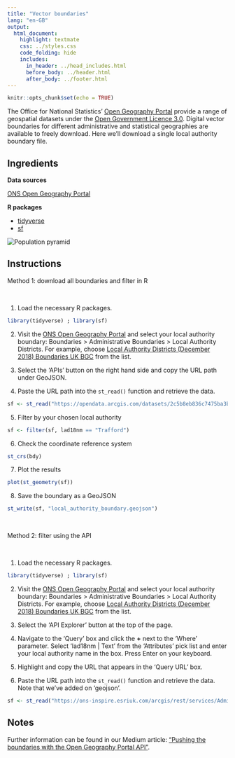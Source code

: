 ```yaml
---
title: "Vector boundaries"
lang: "en-GB"
output:
  html_document:
    highlight: textmate
    css: ../styles.css
    code_folding: hide
    includes:
      in_header: ../head_includes.html
      before_body: ../header.html
      after_body: ../footer.html
---
```


```r
knitr::opts_chunk$set(echo = TRUE)
```

The Office for National Statistics' <a href="http://geoportal.statistics.gov.uk/" target="_blank">Open Geography Portal</a> provide a range of geospatial datasets under the <a href="https://www.nationalarchives.gov.uk/doc/open-government-licence/version/3" target="_blank">Open Government Licence 3.0</a>. Digital vector boundaries for different administrative and statistical geographies are  available to freely download. Here we'll download a single local authority boundary file.

## Ingredients
<div class = "row">
<div class = "col-md-4">
<strong>Data sources</strong>
<p><a href="https://geoportal.statistics.gov.uk/" target="_blank">ONS Open Geography Portal</a></p>
</div>

<div class = "col-md-4">
<strong>R packages</strong>
<ul>
<li><a href="https://cran.r-project.org/web/packages/tidyverse/index.html" target="_blank">tidyverse</a></li>
<li><a href="https://cran.r-project.org/web/packages/sf/index.html" target="_blank">sf</a></li>
</ul>
</div>
  
<div class = "col-md-4 screenshot">
<img src="img/vector_boundaries.png" alt="Population pyramid">
</div>
</div>

## Instructions

<div class = "titlebar">Method 1: download all boundaries and filter in R</div>
<br />

1. Load the necessary R packages.
```r
library(tidyverse) ; library(sf)
```

2. Visit the <a href="https://geoportal.statistics.gov.uk/" target="_blank">ONS Open Geography Portal</a> and select your local authority boundary: Boundaries > Administrative Boundaries > Local Authority Districts. For example, choose <a href="https://geoportal.statistics.gov.uk/datasets/local-authority-districts-december-2018-boundaries-uk-bgc" target="_blank">Local Authority Districts (December 2018) Boundaries UK BGC</a> from the list.

3. Select the 'APIs' button on the right hand side and copy the URL path under GeoJSON.

4.  Paste the URL path into the `st_read()` function and retrieve the data.

```r
sf <- st_read("https://opendata.arcgis.com/datasets/2c5b8eb836c7475ba3b305106ac9dfc3_0.geojson")
```

5. Filter by your chosen local authority
```r
sf <- filter(sf, lad18nm == "Trafford")
```

6. Check the coordinate reference system
```r
st_crs(bdy)
```

7. Plot the results
```r
plot(st_geometry(sf))
```

8. Save the boundary as a GeoJSON
```r
st_write(sf, "local_authority_boundary.geojson")
```

<br />

<div class = "titlebar">Method 2: filter using the API</div>
<br />

1. Load the necessary R packages.
```r
library(tidyverse) ; library(sf)
```

2. Visit the <a href="https://geoportal.statistics.gov.uk/" target="_blank">ONS Open Geography Portal</a> and select your local authority boundary: Boundaries > Administrative Boundaries > Local Authority Districts. For example, choose <a href="https://geoportal.statistics.gov.uk/datasets/local-authority-districts-december-2018-boundaries-uk-bgc" target="_blank">Local Authority Districts (December 2018) Boundaries UK BGC</a> from the list.

3. Select the 'API Explorer' button at the top of the page.

4. Navigate to the 'Query' box and click the **+** next to the 'Where' parameter. Select 'lad18nm | Text' from the 'Attributes' pick list and enter your local authority name in the box. Press Enter on your keyboard.

5. Highlight and copy the URL that appears in the 'Query URL' box.

6. Paste the URL path into the `st_read()` function and retrieve the data. Note that we've added on 'geojson'.

```r
sf <- st_read("https://ons-inspire.esriuk.com/arcgis/rest/services/Administrative_Boundaries/Local_Authority_Districts_December_2018_Boundaries_UK_BGC/MapServer/0/query?where=lad18nm%20=%20%27Trafford%27&outFields=lad18cd,lad18nm,long,lat&outSR=4326&f=geojson")
```

## Notes
Further information can be found in our Medium article: <a href="https://medium.com/@traffordDataLab/pushing-the-boundaries-with-the-open-geography-portal-api-4d70637bddc3" target="_blank">"Pushing the boundaries with the Open Geography Portal API"</a>.
<br /><br />